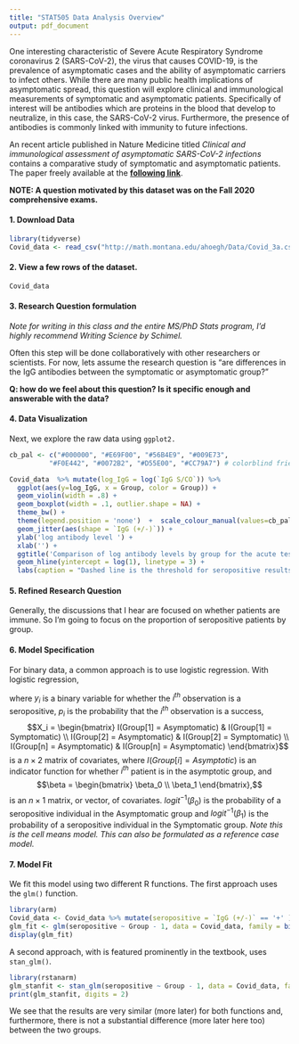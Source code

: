```yaml
---
title: "STAT505 Data Analysis Overview"
output: pdf_document
---
```


One interesting characteristic of Severe Acute Respiratory Syndrome coronavirus 2 (SARS-CoV-2), the virus that causes COVID-19, is the prevalence of asymptomatic cases and the ability of asymptomatic carriers to infect others. While there are many public health implications of asymptomatic spread, this question will explore clinical and immunological measurements of symptomatic and asymptomatic patients. Specifically of interest will be antibodies which are proteins in the blood that develop to neutralize, in this case, the SARS-CoV-2 virus. Furthermore, the presence of antibodies is commonly linked with immunity to future infections.

An recent article published in Nature Medicine titled _Clinical and immunological assessment of asymptomatic SARS-CoV-2 infections_ contains a comparative study of symptomatic and asymptomatic patients. The paper freely available at the __[following link](https://www.nature.com/articles/s41591-020-0965-6)__. 

__NOTE: A question motivated by this dataset was on the Fall 2020 comprehensive exams.__

#### 1. Download Data

```r
library(tidyverse)
Covid_data <- read_csv("http://math.montana.edu/ahoegh/Data/Covid_3a.csv")

```

#### 2. View a few rows of the dataset.

```r
Covid_data
```


#### 3. Research Question formulation

_Note for writing in this class and the entire MS/PhD Stats program, I'd highly recommend Writing Science by Schimel._

Often this step will be done collaboratively with other researchers or scientists. For now, lets assume the research question is  "are differences in the IgG antibodies between the symptomatic or asymptomatic group?"

__Q: how do we feel about this question? Is it specific enough and answerable with the data?__

#### 4. Data Visualization

Next, we explore the raw data using `ggplot2.`

```r
cb_pal <- c("#000000", "#E69F00", "#56B4E9", "#009E73",
          "#F0E442", "#0072B2", "#D55E00", "#CC79A7") # colorblind friendly pallete

Covid_data  %>% mutate(log_IgG = log(`IgG S/CO`)) %>%
  ggplot(aes(y=log_IgG, x = Group, color = Group)) + 
  geom_violin(width = .8) + 
  geom_boxplot(width = .1, outlier.shape = NA) +
  theme_bw() +
  theme(legend.position = 'none')  +  scale_colour_manual(values=cb_pal) + 
  geom_jitter(aes(shape = `IgG (+/-)`)) + 
  ylab('log antibody level ') + 
  xlab('') + 
  ggtitle('Comparison of log antibody levels by group for the acute test phase') + 
  geom_hline(yintercept = log(1), linetype = 3) +
  labs(caption = "Dashed line is the threshold for seropositive results.") 
```


#### 5. Refined Research Question

Generally, the discussions that I hear are focused on whether patients are immune. So I'm going to focus on the proportion of seropositive patients by group.

#### 6. Model Specification

For binary data, a common approach is to use logistic regression. With logistic regression,

\begin{align}
y_i  &\sim Bernoulli(p_i)\\
logit(p_i) & = X_i \beta,
\end{align}

where $y_i$ is a binary variable for whether the $i^{th}$ observation is a seropositive, $p_i$ is the probability that the $i^{th}$ observation is a success, $$X_i =
\begin{bmatrix}
I(Group[1] = Asymptomatic) & I(Group[1] = Symptomatic) \\
I(Group[2] = Asymptomatic) & I(Group[2] = Symptomatic) \\
I(Group[n] = Asymptomatic) & I(Group[n] = Asymptomatic)
\end{bmatrix}$$ 
is a $n \times 2$ matrix of covariates, where $I(Group[i] = Asymptotic)$ is an indicator function for whether $i^{th}$ patient is in the asymptotic group, and $$\beta = \begin{bmatrix} \beta_0 \\
\beta_1
\end{bmatrix},$$ is an $n \times 1$ matrix, or vector, of covariates. $logit^{-1}(\beta_0)$ is the probability of a seropositive individual in the Asymptomatic group and $logit^{-1}(\beta_1)$ is the probability of a seropositive individual in the Symptomatic group. _Note this is the cell means model. This can also be formulated as a reference case model._

#### 7. Model Fit

We fit this model using two different R functions. The first approach uses the `glm()` function.

```r
library(arm)
Covid_data <- Covid_data %>% mutate(seropositive = `IgG (+/-)` == '+' )
glm_fit <- glm(seropositive ~ Group - 1, data = Covid_data, family = binomial(link = "logit"))
display(glm_fit)
```

A second approach, with is featured prominently in the textbook, uses `stan_glm()`.

```r
library(rstanarm)
glm_stanfit <- stan_glm(seropositive ~ Group - 1, data = Covid_data, family = binomial(link = "logit"), refresh = 0)
print(glm_stanfit, digits = 2)
```

We see that the results are very similar (more later) for both functions and, furthermore, there is not a substantial difference (more later here too) between the two groups.



